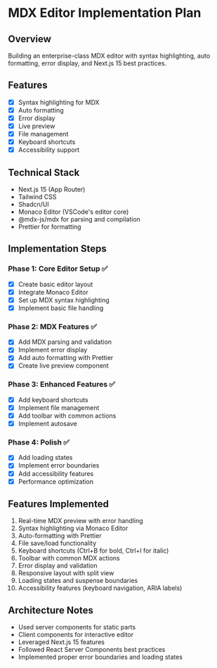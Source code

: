 # MDX Editor Implementation Plan

## Overview
Building an enterprise-class MDX editor with syntax highlighting, auto formatting, error display, and Next.js 15 best practices.

## Features
- [x] Syntax highlighting for MDX
- [x] Auto formatting
- [x] Error display
- [x] Live preview
- [x] File management
- [x] Keyboard shortcuts
- [x] Accessibility support

## Technical Stack
- Next.js 15 (App Router)
- Tailwind CSS
- Shadcn/UI
- Monaco Editor (VSCode's editor core)
- @mdx-js/mdx for parsing and compilation
- Prettier for formatting

## Implementation Steps

### Phase 1: Core Editor Setup ✅
- [x] Create basic editor layout
- [x] Integrate Monaco Editor
- [x] Set up MDX syntax highlighting
- [x] Implement basic file handling

### Phase 2: MDX Features ✅
- [x] Add MDX parsing and validation
- [x] Implement error display
- [x] Add auto formatting with Prettier
- [x] Create live preview component

### Phase 3: Enhanced Features ✅
- [x] Add keyboard shortcuts
- [x] Implement file management
- [x] Add toolbar with common actions
- [x] Implement autosave

### Phase 4: Polish ✅
- [x] Add loading states
- [x] Implement error boundaries
- [x] Add accessibility features
- [x] Performance optimization

## Features Implemented
1. Real-time MDX preview with error handling
2. Syntax highlighting via Monaco Editor
3. Auto-formatting with Prettier
4. File save/load functionality
5. Keyboard shortcuts (Ctrl+B for bold, Ctrl+I for italic)
6. Toolbar with common MDX actions
7. Error display and validation
8. Responsive layout with split view
9. Loading states and suspense boundaries
10. Accessibility features (keyboard navigation, ARIA labels)

## Architecture Notes
- Used server components for static parts
- Client components for interactive editor
- Leveraged Next.js 15 features
- Followed React Server Components best practices
- Implemented proper error boundaries and loading states
